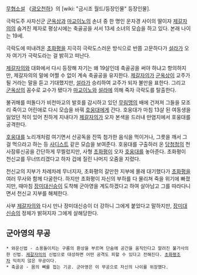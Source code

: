[[무협소설]] 《[[광오천하]]》의 [wiki: "금시조 월드/등장인물" 등장인물].

극락도주 사자신군 [[군옥상]]과 [[마교이노]]의 손녀 중 한 명인 운자경 사이의 딸이자 [[제갈자의]]의 숨겨진 제자로 평상시에는 축골공을 서서 13세 소녀의 모습을 하고 있다. 본래 나이는 19세.

극락도에 떠내려온 [[초화평]]을 지극히 극락도스러운 방식으로 반쯤 고문하다가 [[설라]]가 오자 여기가 극락도라는 걸 밝히고 떠난다.

[[제갈자의]]와 대화에서 다시 등장해 자기는 왜 19살인데 축골공을 써야 하냐고 항의하지만, 제갈자의의 말에 어쩔 수 없이 계속 축골공을 유지한다. [[제갈자의]]가 [[군옥상]]이 교주가 될 거라는 말을 듣고 기대했지만, [[설라]]가 승리하여 교주가 되자 불만을 표한다. 그리고 [[군옥상]]의 꼼수로 교수가 됐다가 [[마교이노]]와 [[설라]]에 의해 죽자 극락도를 탈출한다.

불귀해를 떠돌다가 비천마교의 발호를 감시하고 있던 [[무림맹]]의 배에 건져져 그들을 모조리 죽이고 어린애로 다시 모습을 바꿔 [[호웅대]]에게 간다. 호웅대가 마침 13살 된 여동생을 잃었던 적이 있어 친하게 지내다가 [[제갈자의]]가 오자 본색을 드러내 만염지에서 호웅대를 공격한다. 

[[호웅대]]를 노리개처럼 여기면서 산공독을 잔뜩 첨가한 음식을 먹이거나, 그릇을 깨서 그걸 먹으라고 하는 등 [[사디스트]] 같은 모습을 보여준다. 호웅대를 구출하러 온 [[당청청]]의 천사잠류신공을 간단하게 무찔렀지만, 사형 [[초화평]]이 오자 [[호웅대]]를 놓아준다. 초화평이 천신교를 무너뜨리겠다고 하자 겁에 질린 나머지 오줌을 지렸다.

천신교의 지부가 차례차례 무너지자, 초화평의 갈만한 지부에 몰래 대기했다가 [[초화평]]을 여러 무사와 함께 다굴한다. 하지만 초화평이 자신의 부하를 다 물리쳐 죽을 위기에 빠졌지만, 때마침 [[장미대신승]]이 도착해 군아영을 계도하겠다고 하여 살아남고 그를 따라다니면서 천신교 지부를 해체한다.

사부 [[제갈자의]]와 다시 만나 장미대신승이 더 강하니 그에게 붙었다고 말하지만, [[장미대신승]]의 정체가 밝혀지자 그에게 살해당한다. 
== 군아영의 무공 ==
 * 와운신법 - 소용돌이치는 구름의 환상을 부르며 단숨에 공간을 움직인다고 알려진 불가사의한 신법. [[제갈자의]]의 신법으로 대성하면 어떤 공격도 피할 수 있다고 전해진다. [[초화평]]조차 익히지 않은 무공이다.
 * 축골공 - 몸의 뼈를 접는 기공. 군아영은 이 무공으로 자신의 나이를 위장했다.
